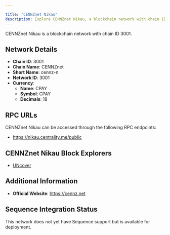 ```yaml
---

title: "CENNZnet Nikau"
description: Explore CENNZnet Nikau, a blockchain network with chain ID 3001. Learn about its native currency, CPAY, and how to interact with the network.
---
```




CENNZnet Nikau is a blockchain network with chain ID 3001.

## Network Details

- **Chain ID**: 3001
- **Chain Name**: CENNZnet
- **Short Name**: cennz-n
- **Network ID**: 3001
- **Currency**: 
  - **Name**: CPAY
  - **Symbol**: CPAY
  - **Decimals**: 18

## RPC URLs

CENNZnet Nikau can be accessed through the following RPC endpoints:

- https://nikau.centrality.me/public

## CENNZnet Nikau Block Explorers

- [UNcover](https://www.uncoverexplorer.com/?network=Nikau)

## Additional Information

- **Official Website**: https://cennz.net

## Sequence Integration Status

This network does not yet have Sequence support but is available for deployment.
